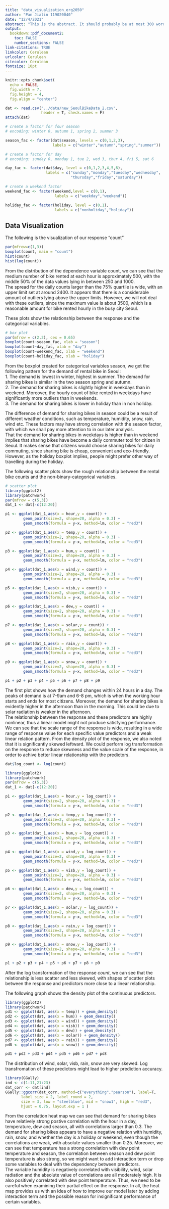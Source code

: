 ```yaml
---
title: "data_visualization_erg2050"
author: "Pan Jialin 119020040"
date: "12/4/2021"
abstract: "This is the abstract. It should probably be at most 300 words. The abstract should briefly explain what you are doing, why you are doing it, and what you have found. Reading only the abstract, the reader should have a good idea about what to expect from the rest of the document."
output:
  bookdown::pdf_document2:
    toc: FALSE
    number_sections: FALSE
link-citations: TRUE
linkcolor: Cerulean
urlcolor: Cerulean
citecolor: Cerulean
fontsize: 10pt
---
```


```r
knitr::opts_chunk$set(
  echo = FALSE,
  fig.width = 7,
  fig.height = 4,
  fig.align = "center")
```

```r
dat <- read.csv("../data/new_SeoulBikeData_2.csv",
                header = T, check.names = F)
attach(dat)

# create a factor for four season
# encoding: winter 0, autumn 1, spring 2, summer 3

season_fac <- factor(dat$season, levels = c(0,1,2,3), 
                     labels = c("winter","autumn","spring","summer"))

# create a factor for day
# encoding: sunday 0, monday 1, tue 2, wed 3, thur 4, fri 5, sat 6

day_fac <- factor(dat$day, level = c(0,1,2,3,4,5,6),
                  labels = c("sunday","monday","tuesday","wednesday",
                             "thursday","friday","saturday"))

# create a weekend factor
weekend_fac <- factor(weekend,level = c(0,1),
                      labels = c("weekday","weekend"))

holiday_fac <- factor(holiday, level = c(0,1), 
                      labels = c("nonholiday","holiday"))

```


  


## Data Visualization  
The following is the visualization of our response "count"
```r
par(mfrow=c(1,3))
boxplot(count, main = "count")
hist(count)
hist(log(count))
```
  
  From the distribution of the dependence variable count, we can see that the medium number of bike rented at each hour is approximately 500, with the middle 50% of the data values lying in between 250 and 1000.  
  The spread for the daily counts larger than the 75% quartile is wide, with an upper limit set at around 2400. It appears that there is a considerable amount of outliers lying above the upper limits. However, we will not deal with these outliers, since the maximum value is about 3500, which is a reasonable amount for bike rented hourly in the busy city Seoul.  
  
  
  
These plots show the relationship between the response and the categorical variables.  
```r
# box plot
par(mfrow = c(2,2), cex = 0.65)
boxplot(count~season_fac, xlab = "season")
boxplot(count~day_fac, xlab = "day")
boxplot(count~weekend_fac, xlab = "weekend")
boxplot(count~holiday_fac, xlab = "holiday")

```
  
  From the boxplot created for categorical variables season, we get the following pattern for the demand of rental bike in Seoul:  
  1. The demand is lowest in winter, highest in summer. The demand for sharing bikes is similar in the two season spring and autumn.  
  2. The demand for sharing bikes is slightly higher in weekdays than in weekend. Moreover, the hourly count of bike rented in weekdays have significantly more outliers than in weekends.  
  3. The demand for sharing bikes is lower in holiday than in non holiday.  
  
  The difference of demand for sharing bikes in season could be a result of different weather conditions, such as temperature, humidity, snow, rain, wind etc. These factors may have strong correlation with the season factor, with which we shall pay more attention to in our later analysis.  
  That the demand for sharing bikes in weekdays is higher than in weekend implies that sharing bikes have become a daily commuter tool for citizen in Seoul. It makes sense that citizens would choose sharing bikes for daily commuting, since sharing bike is cheap, convenient and eco-friendly. However, as the holiday boxplot implies, people might prefer other way of travelling during the holiday. 
  
  


  
The following scatter plots show the rough relationship between the rental bike counts and the 
non-binary-categorical variables.  
```r
# scatter plot
library(ggplot2)
library(patchwork)
par(mfrow = c(5,3))
dat_1 <- dat[-c(12:20)]

p1 <- ggplot(dat_1,aes(x = hour,y = count)) +
        geom_point(size=2, shape=20, alpha = 0.3) +
        geom_smooth(formula = y~x, method=lm, color = "red3")

p2 <- ggplot(dat_1,aes(x = temp,y = count)) +
        geom_point(size=2, shape=20, alpha = 0.3) +
        geom_smooth(formula = y~x, method=lm, color = "red3")

p3 <- ggplot(dat_1,aes(x = hum,y = count)) +
        geom_point(size=2, shape=20, alpha = 0.3) +
        geom_smooth(formula = y~x, method=lm, color = "red3")

p4 <- ggplot(dat_1,aes(x = wind,y = count)) +
        geom_point(size=2, shape=20, alpha = 0.3) +
        geom_smooth(formula = y~x, method=lm, color = "red3")

p5 <- ggplot(dat_1,aes(x = visb,y = count)) +
        geom_point(size=2, shape=20, alpha = 0.3) +
        geom_smooth(formula = y~x, method=lm, color = "red3")

p6 <- ggplot(dat_1,aes(x = dew,y = count)) +
        geom_point(size=2, shape=20, alpha = 0.3) +
        geom_smooth(formula = y~x, method=lm, color = "red3")

p7 <- ggplot(dat_1,aes(x = solar,y = count)) +
        geom_point(size=2, shape=20, alpha = 0.3) +
        geom_smooth(formula = y~x, method=lm, color = "red3")

p8 <- ggplot(dat_1,aes(x = rain,y = count)) +
        geom_point(size=2, shape=20, alpha = 0.3) +
        geom_smooth(formula = y~x, method=lm, color = "red3")

p9 <- ggplot(dat_1,aes(x = snow,y = count)) +
        geom_point(size=2, shape=20, alpha = 0.3) +
        geom_smooth(formula = y~x, method=lm, color = "red3")

p1 + p2 + p3 + p4 + p5 + p6 + p7 + p8 + p9

```
  The first plot shows how the demand changes within 24 hours in a day. The peaks of demand is at 7-9am and 6-8 pm, which is when the working hour starts and ends for most citizens. Moreover, the demand for sharing bikes is evidently higher in the afternoon than in the morning. This could be due to solar radiation is weaker in the afternoon.  
  The relationship between the response and these predictors are highly nonlinear, thus a linear model might not produce satisfying performance. 
We can see that the scale range of the response is wide, resulting in a wide range of response value for each specific value predictors and a weak linear relation pattern. From the density plot of the response, we also noted that it is significantly skewed leftward. We could perform log transformation on the response to reduce skewness and the value scale of the response, in order to achive better linear relationship with the predictors.  

```r
dat$log_count <- log(count)

library(ggplot2)
library(patchwork)
par(mfrow = c(5,3))
dat_1 <- dat[-c(12:20)]

p1 <- ggplot(dat_1,aes(x = hour,y = log_count)) +
        geom_point(size=2, shape=20, alpha = 0.3) +
        geom_smooth(formula = y~x, method=lm, color = "red3")

p2 <- ggplot(dat_1,aes(x = temp,y = log_count)) +
        geom_point(size=2, shape=20, alpha = 0.3) +
        geom_smooth(formula = y~x, method=lm, color = "red3")

p3 <- ggplot(dat_1,aes(x = hum,y = log_count)) +
        geom_point(size=2, shape=20, alpha = 0.3) +
        geom_smooth(formula = y~x, method=lm, color = "red3")

p4 <- ggplot(dat_1,aes(x = wind,y = log_count)) +
        geom_point(size=2, shape=20, alpha = 0.3) +
        geom_smooth(formula = y~x, method=lm, color = "red3")

p5 <- ggplot(dat_1,aes(x = visb,y = log_count)) +
        geom_point(size=2, shape=20, alpha = 0.3) +
        geom_smooth(formula = y~x, method=lm, color = "red3")

p6 <- ggplot(dat_1,aes(x = dew,y = log_count)) +
        geom_point(size=2, shape=20, alpha = 0.3) +
        geom_smooth(formula = y~x, method=lm, color = "red3")

p7 <- ggplot(dat_1,aes(x = solar,y = log_count)) +
        geom_point(size=2, shape=20, alpha = 0.3) +
        geom_smooth(formula = y~x, method=lm, color = "red3")

p8 <- ggplot(dat_1,aes(x = rain,y = log_count)) +
        geom_point(size=2, shape=20, alpha = 0.3) +
        geom_smooth(formula = y~x, method=lm, color = "red3")

p9 <- ggplot(dat_1,aes(x = snow,y = log_count)) +
        geom_point(size=2, shape=20, alpha = 0.3) +
        geom_smooth(formula = y~x, method=lm, color = "red3")

p1 + p2 + p3 + p4 + p5 + p6 + p7 + p8 + p9
```
  After the log transformation of the response *count*, we can see that the relationship is less scatter and less skewed, with shapes of scatter plots between the response and predictors more close to a linear relationship.



The following graph shows the density plot of the continuous predictors.  
```r
library(ggplot2)
library(patchwork)
pd1 <- ggplot(dat, aes(x = temp)) + geom_density()
pd2 <- ggplot(dat, aes(x = hum)) + geom_density()
pd3 <- ggplot(dat, aes(x = wind)) + geom_density()
pd4 <- ggplot(dat, aes(x = visb)) + geom_density()
pd5 <- ggplot(dat, aes(x = dew)) + geom_density()
pd6 <- ggplot(dat, aes(x = solar)) + geom_density()
pd7 <- ggplot(dat, aes(x = rain)) + geom_density()
pd8 <- ggplot(dat, aes(x = snow)) + geom_density()

pd1 + pd2 + pd3 + pd4 + pd5 + pd6 + pd7 + pd8
```
  The distribution of wind, solar, visb, rain, snow are very skewed. Log transfromation of these predictors might lead to higher prediction accuracy.  

```r
library(GGally)
ind <- c(1:11,21:23)
dat_corr <- dat[ind]
GGally::ggcorr(dat_corr, method=c("everything","pearson"), label=T, 
       label_size = 2, label_round = 2,
       size = 3, low = "steelblue", mid = "snow1", high = "red3", 
       hjust = 0.75, layout.exp = 1 )
```
  
  From the correlation heat map we can see that demand for sharing bikes have relatively strong postive correlation with the hour in a day, temperature, dew and season, all with correlations larger than 0.3. The demand for sharing bikes appears to have a negative relation with humidity, rain, snow, and whether the day is a holiday or weekend, even though the correlations are weak, with absolute values smaller than 0.25.   Moreover, we can see that temperature has a strong correlation with dew point temperature and season, the correlation between season and dew point temperature is also strong, so we might want to add interaction term or drop some variables to deal with the dependency between predictors.   
  The variable humidity is negatively correlated with visibility, wind, solar radiation and the absolute value of correlations are all moderately high. It is also positively correlated with dew point temperature. Thus, we need to be careful when examining their partial effect on the response.
  In all, the heat map provides us with an idea of how to improve our model later by adding interaction term and the possible reason for insignificant performance of certain variables.  
  
  
  



